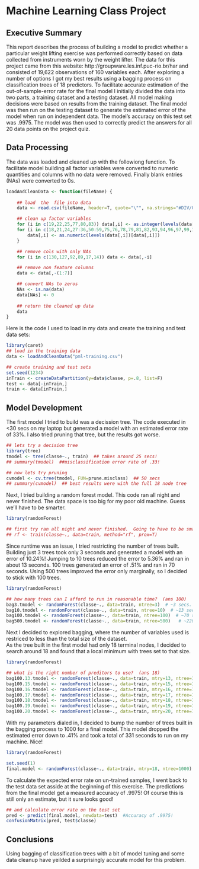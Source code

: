 # Machine Learning Class Project

## Executive Summary
This report describes the process of building a model to predict whether a particular weight lifting exercise was performed correctly based on data collected from instruments worn by the weight lifter.  The data for this project came from this website: http://groupware.les.inf.puc-rio.br/har and consisted of 19,622 observations of 160 variables each.  After exploring a number of options I got my best results using a bagging process on classification trees of 18 predictors.  To facilitate accurate estimation of the out-of-sample-error rate for the final model I initially divided the data into two parts, a training dataset and a testing dataset.  All model making decisions were based on results from the training dataset.  The final model was then run on the testing dataset to generate the estimated error of the model when run on independent data.  The model's accuracy on this test set was .9975.  The model was then used to correctly predict the answers for all 20 data points on the project quiz.

## Data Processing

The data was loaded and cleaned up with the followiong function.  To facilitate model building all factor variables were converted to numeric quantities and columns with no data were removed.  Finally blank entries (NAs) were converted to 0s. 

```r
loadAndCleanData <- function(fileName) {
    
    ## load  the  file into data
    data <- read.csv(fileName, header=T, quote="\"", na.strings="#DIV/0!")

    ## clean up factor variables
    for (i in c(19,22,25,77,80,83)) data[,i] <- as.integer(levels(data[,i])[data[,i]])
    for (i in c(18,21,24,27:36,50:59,75,76,78,79,81,82,93,94,96,97,99,100,103:112, 131, 132, 134,135,137,138,141:150)) {
        data[,i] <- as.numeric(levels(data[,i])[data[,i]])
    }

    ## remove cols with only NAs
    for (i in c(130,127,92,89,17,14)) data <- data[,-i]

    ## remove non feature columns
    data <- data[,-(1:7)]

    ## convert NAs to zeros
    NAs <- is.na(data)
    data[NAs] <- 0
    
    ## return the cleaned up data
    data
}

```

Here is the code I used to load in my data and create the training and test data sets:

```r

library(caret)
## load in the training data
data <- loadAndCleanData("pml-training.csv")

## create training and test sets
set.seed(1234)
inTrain <- createDataPartition(y=data$classe, p=.8, list=F)
test <- data[-inTrain,]
train <- data[inTrain,]

```

## Model Development

The first model I tried to build was a decission tree.  The code executed in <30 secs on my laptop but generated a model with an estimated error rate of 33%.  I also tried pruning that tree, but the results got worse.

```r

## lets try a decision tree
library(tree)
tmodel <- tree(classe~., train)  ## takes around 25 secs!
## summary(tmodel)  ##misclassification error rate of .33!

## now lets try pruning
cvmodel <- cv.tree(tmodel, FUN=prune.misclass)  ## 50 secs
## summary(cvmodel)  ## best results were with the full 18 node tree

```

Next, I tried building a random forest model.  This code ran all night and never finished.  The data space is too big for my poor old machine.  Guess we'll have to be smarter.  

```r
library(randomForest)

## first try ran all night and never finished.  Going to have to be smarter!
## rf <- train(classe~., data=train, method="rf", prox=T)  

```

Since runtime was an issue, I tried restricting the number of trees built. Building just 3 trees took only 3 seconds and generated a model with an error of 10.24%!  Jumping to 10 trees reduced the error to 5.36% and ran in about 13 seconds.  100 trees generated an error of .51% and ran in 70 seconds.  Using 500 trees improved the error only marginally, so I decided to stick with 100 trees.

```r
library(randomForest)

## how many trees can I afford to run in reasonable time?  (ans 100)
bag3.tmodel <- randomForest(classe~., data=train, ntree=3)  # ~3 secs.  error of 10.24%
bag10.tmodel <- randomForest(classe~., data=train, ntree=10)  # ~13 secs. error of 5.36%
bag100.tmodel <- randomForest(classe~., data=train, ntree=100)  # ~70 secs. error of .51%
bag500.tmodel <- randomForest(classe~., data=train, ntree=500)   # ~220 secs. error rate of 0.47%
```

Next I decided to explored bagging, where the number of variables used is restriced to less than the total size of the dataset.  
As the tree built in the first model had only 18 terminal nodes, I decided to search around 18 and found that a local minimum with trees set to that size. 


```r
library(randomForest)

## what is the right number of preditors to use?  (ans 18)
bag100.13.tmodel <- randomForest(classe~., data=train, mtry=13, ntree=100)  # error of .58%
bag100.15.tmodel <- randomForest(classe~., data=train, mtry=15, ntree=100)  # error of .57%
bag100.16.tmodel <- randomForest(classe~., data=train, mtry=16, ntree=100)  # error of .59%
bag100.17.tmodel <- randomForest(classe~., data=train, mtry=17, ntree=100)  # error of .51%
bag100.18.tmodel <- randomForest(classe~., data=train, mtry=18, ntree=100)  # error of .46%
bag100.19.tmodel <- randomForest(classe~., data=train, mtry=19, ntree=100)  # error of .53%
bag100.20.tmodel <- randomForest(classe~., data=train, mtry=20, ntree=100)  # error of .50%

```

With my parameters dialed in, I decided to bump the number of trees built in the bagging process to 1000 for a final model.  This model dropped the estimated error down to .41% and took a total of 331 seconds to run on my machine.  Nice!

```r
library(randomForest)

set.seed(1)
final.model <- randomForest(classe~., data=train, mtry=18, ntree=1000)   # error of .41% on training data

```

To calculate the expected error rate on un-trained samples, I went back  to the test data set asside at the beginning of this exercise.  The predictions from the final model get a measured accuracy of .9975!  Of course this is still only an estimate, but it sure looks good!

```r

## and calculate error rate on the test set
pred <- predict(final.model, newdata=test)  #Accuracy of .9975!
confusionMatrix(pred, test$classe)

```

## Conclusions

Using bagging of classification trees with a bit of model tuning and some data cleanup have yeilded a surprisingly accurate model for this problem.

